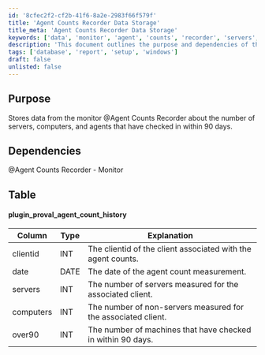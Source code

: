 ```yaml
---
id: '8cfec2f2-cf2b-41f6-8a2e-2983f66f579f'
title: 'Agent Counts Recorder Data Storage'
title_meta: 'Agent Counts Recorder Data Storage'
keywords: ['data', 'monitor', 'agent', 'counts', 'recorder', 'servers', 'computers', 'clients']
description: 'This document outlines the purpose and dependencies of the Agent Counts Recorder, which stores data regarding the number of servers, computers, and agents that have checked in within the last 90 days. It includes a detailed table describing the structure of the data stored in the plugin_proval_agent_count_history.'
tags: ['database', 'report', 'setup', 'windows']
draft: false
unlisted: false
---
```

## Purpose

Stores data from the monitor @Agent Counts Recorder about the number of servers, computers, and agents that have checked in within 90 days.

## Dependencies

@Agent Counts Recorder - Monitor

## Table

#### plugin_proval_agent_count_history

| Column   | Type | Explanation                                                   |
|----------|------|---------------------------------------------------------------|
| clientid | INT  | The clientid of the client associated with the agent counts.  |
| date     | DATE | The date of the agent count measurement.                      |
| servers  | INT  | The number of servers measured for the associated client.     |
| computers| INT  | The number of non-servers measured for the associated client. |
| over90   | INT  | The number of machines that have checked in within 90 days.  |











